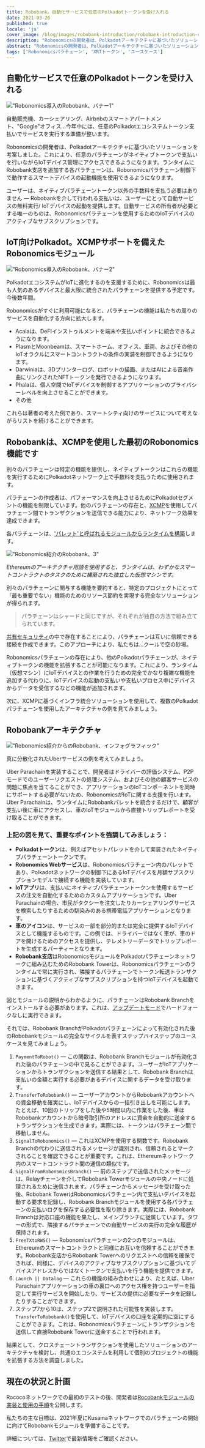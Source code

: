 ```yaml
---
title: Robobank。自動化サービスで任意のPolkadotトークンを受け入れる
date: 2021-03-26
published: true
locale: 'ja'
cover_image: /blog/images/robobank-introduction/robobank-introduction-cover.jpg
description: "Robonomicsの開発者は、Polkadotアーキテクチャに基づいたソリューションを考案しました。これにより、任意のパラチェーンがネイティブトークンで支払いを行いながらIoTデバイス管理にアクセスできるようになります"
abstract: "Robonomicsの開発者は、Polkadotアーキテクチャに基づいたソリューションを考案しました。これにより、任意のパラチェーンがネイティブトークンで支払いを行いながらIoTデバイス管理にアクセスできるようになります"
tags: ['Robonomicsパラチェーン', 'XRTトークン', 'ユースケース']
---
```


<section class="animate-inside">

## 自動化サービスで任意のPolkadotトークンを受け入れる

</section>

<section class="animate-inside">

!["Robonomics導入のRobobank、バナー1"](/blog/images/robobank-introduction/robobank-introduction-banner-1.jpg)

</section>

自動販売機、カーシェアリング、Airbnbのスマートアパートメント、"Google"オフィス...今年中には、任意のPolkadotエコシステムトークン支払いでサービスを実行する準備が整います。

Robonomicsの開発者は、Polkadotアーキテクチャに基づいたソリューションを考案しました。これにより、任意のパラチェーンがネイティブトークンで支払いを行いながらIoTデバイス管理にアクセスできるようになります。ランタイムにRobobank支店を追加する各パラチェーンは、Robonomicsパラチェーン制御下で動作するスマートデバイスの起動機能を使用できるようになります。


ユーザーは、ネイティブパラチェーントークン以外の手数料を支払う必要はありません — Robobankを介して行われる支払いは、ユーザーにとって自動サービスの無料実行/ IoTデバイスの起動を提供します。自動サービスの所有者が必要とする唯一のものは、Robonomicsパラチェーンを使用するためのIoTデバイスのアクティブなサブスクリプションです。

<section class="animate-inside">

## IoT向けPolkadot。XCMPサポートを備えたRobonomicsモジュール

</section>

<section class="animate-inside">

!["Robonomics導入のRobobank、バナー2"](/blog/images/robobank-introduction/robobank-introduction-banner-2.jpg)

</section>

PolkadotエコシステムがIoTに進化するのを支援するために、Robonomicsは最も人気のあるデバイスと最大限に統合されたパラチェーンを提供する予定です。今後数年間。

Robonomicsがすぐに利用可能になると、パラチェーンの機能は私たちの周りのサービスを自動化する方向に拡大します。

- Acalaは、DeFIインストゥルメントを端末や支払いポイントに統合できるようになります。
- PlasmとMoonbeamは、スマートホーム、オフィス、車両、およびその他のIoTオラクルにスマートコントラクトの条件の実装を制御できるようになります。
- Darwiniaは、3Dプリンターログ、ロボットの描画、またはAIによる音楽作曲にリンクされたNFTトークンを発行できるようになります。
- Phalaは、個人空間でIoTデバイスを制御するアプリケーションのプライバシーレベルを向上させることができます。
- その他

これらは著者の考えた例であり、スマートシティ向けのサービスについて考えながらリストを続けることができます。

<section class="animate-inside">

## Robobankは、XCMPを使用した最初のRobonomics機能です

</section>

別々のパラチェーンは特定の機能を提供し、ネイティブトークンはこれらの機能を実行するためにPolkadotネットワーク上で手数料を支払うために使用されます。

パラチェーンの作成者は、パフォーマンスを向上させるためにPolkadotセグメントの機能を制限しています。他のパラチェーンの存在と、[XCMP](https://wiki.polkadot.network/docs/en/learn-crosschain)を使用してパラチェーン間でトランザクションを送信できる能力により、ネットワーク効果を達成できます。

各パラチェーンは、['パレット'と呼ばれるモジュールからランタイムを構築](https://substrate.dev/docs/en/knowledgebase/runtime/)します。

<section class="animate-inside">

!["Robonomics紹介のRobobank、3"](/blog/images/robobank-introduction/robobank-introduction-3.png)

*Ethereumのアーキテクチャ用語を使用すると、ランタイムは、わずかなスマートコントラクトのタスクのために構築された独立した仮想マシンです。*

</section>

別々のパラチェーンに関与する機能を要約すると、特定のプロジェクトにとって「最も重要でない」機能のためのリソース節約を実現する完全なソリューションが得られます。

<section class="animate-inside">

> パラチェーンはシャードと同じですが、それぞれが独自の方法で組み立てられています。

</section>

[共有セキュリティ](https://wiki.polkadot.network/docs/en/learn-security#shared-security)の中で存在することにより、パラチェーンは互いに信頼できる接続を作成できます。このアプローチにより、私たちは...クールで空の砂場。

Robonomicsパラチェーンの存在により、他のPolkadotパラチェーンが、ネイティブトークンの機能を拡張することが可能になります。これにより、ランタイム（仮想マシン）にIoTデバイスとの作業を行うための完全でかなり複雑な機能を追加する代わりに、IoTデバイスの起動の支払いや支払いプロセス中にデバイスからデータを受信するなどの機能が追加されます。

次に、XCMPに基づくインフラ統合ソリューションを使用して、複数のPolkadotパラチェーンを使用したアーキテクチャの例を見てみましょう。

<section class="animate-inside">

## Robobankアーキテクチャ

</section>

<section class="animate-inside">

!["Robonomics紹介からのRobobank、インフォグラフィック"](/blog/images/robobank-introduction/robobank-introduction-infographics.png)

</section>

真に分散化されたUberサービスの例を考えてみましょう。

Uber Parachainを実装することで、開発者はドライバーの評価システム、P2Pモードでのユーザーリクエストの処理システム、およびその他の顧客サービスの問題に焦点を当てることができ、アプリケーションのIoTコンポーネントを同時にサポートする必要がないため、RobonomicsがIoTに関する支援を行います。Uber Parachainは、ランタイムにRobobankパレットを統合するだけで、顧客が支払い後に車にアクセスし、車のIoTモジュールから直接トリップレポートを受け取ることができます。

### 上記の図を見て、重要なポイントを強調してみましょう：

- **Polkadotトークン**は、例えばアセットパレットを介して実装されたネイティブパラチェーントークンです。
- **Robonomics Webサービス**は、Robonomicsパラチェーン内のパレットであり、Polkadotネットワークの制御下にあるIoTデバイスを月額サブスクリプションモデルで接続する機能を実装しています。
- **IoTアプリ**は、支払いにネイティブパラチェーントークンを使用するサービスの注文を自動化するためのカスタムアプリケーションです。Uber Parachainの場合、市民がタクシーを注文したりカーシェアリングサービスを検索したりするための馴染みのある携帯電話アプリケーションとなります。
- **車のアイコン**は、サービスの一部を部分的または完全に提供するIoTデバイスとして機能するものです。この例では、ドライバーではなく車が、車のドアを開けるためのアクセスを提供し、テレメトリーデータでトリップレポートを生成するパーティーとなります。
- **Robobank支店**はRobonomicsモジュールをPolkadotパラチェーンネットワークに組み込むためのRobobank Towerは、Robonomicsパラチェーンのランタイムで常に実行され、隣接するパラチェーンでトークン転送トランザクションに基づくアクティブなサブスクリプションを持つIoTデバイスを起動できます。

図とモジュールの説明からわかるように、パラチェーンはRobobank Branchをインストールする必要があります。これは、[アップデートモード](https://wiki.polkadot.network/docs/en/build-protocol-info#runtime-upgrades)でハードフォークなしに実行できます。

それでは、Robobank BranchがPolkadotパラチェーンによって有効化された後のRobobankモジュールの完全なサイクルを表すステップバイステップのユースケースを見てみましょう。

1. `PaymentToRobot()` — この関数は、Robobank Branchモジュールが有効化された後のパラチェーンの中で見ることができます。ユーザーがIoTアプリケーションからトランザクションを送信する結果として、Robobank Branchは支払いの金額と実行する必要があるデバイスに関するデータを受け取ります。
2. `TransferToRobobank()` — ユーザーアカウントからRobobankアカウントへの資金移動を確実にし、IoTデバイスからの一括引き出しを可能にします。たとえば、10回のトリップをした後や5時間以内に作業をした後、車はRobobankアカウントから暗号取引所のアドレスに資金を自動的に送金するトランザクションを生成できます。実際には、トークンはパラチェーン間で移動しません。
3. `SignalToRobonomics()` — これはXCMPを使用する関数です。Robobank Branchの代わりに送信されるメッセージが識別され、信頼されるとマークされることを確認できることが重要です。これは、Ethereumネットワーク内のスマートコントラクト間の通信の類似です。
4. `SignalFromRobonomicsBranch()` — 前のステップで送信されたメッセージは、Relayチェーンを介してRobobank Towerモジュールの中央ノードに処理されるために送信されます。パラチェーンからメッセージを受け取った後、Robobank TowerはRobonomicsパラチェーン内で支払いデバイスを起動する要求を記録し、Robobank Branchモジュールを使用する各パラチェーンの支払いログを保存する必要性を取り除きます。実際には、Robobank Branchは対応口座の機能を果たし、メインブランチに従属しています。タワーの形式で、隣接するパラチェーンでの自動サービスの実行の完全な履歴が保持されます。
5. `FreeTXtoRWS()` — Robonomicsパラチェーンの2つのモジュールは、Ethereumのスマートコントラクトと同様にお互いを信頼することができます。Robobank支店からRobobank Towerへのリクエストへの信頼を確保できれば、同様に、デバイスのアクティブなサブスクリプションに基づいてデバイスアドレスからではなくトークンで支払いを行う機能を提供できます。
6. `Launch || Datalog` — これらの機能の組み合わせにより、たとえば、Uber Parachainアプリケーションの車の裏口へのアクセス権を持つユーザーを指定して実行サービスを開始したり、サービスの提供に必要なデータを記録したりすることができます。
7. ステップ7から10は、ステップ2で説明された可能性を実装します。`TransferToRobobank()`を使用して、IoTデバイスの口座を定期的に空にすることができます。これは、Robonomicsパラチェーンにトランザクションを送信して直接Robobank Towerに送金することで行われます。

結果として、クロスチェーントランザクションを使用したソリューションのアーキテクチャを検討し、共通のエコシステムを利用して個別のプロジェクトの機能を拡張する方法を調査しました。

<section class="animate-inside">

## 現在の状況と計画

</section>

Rococoネットワークでの最初のテストの後、開発者は[Rocobankモジュールの実装と使用の手順](https://wiki.robonomics.network/)を公開します。

私たちの主な目標は、2021年夏にKusamaネットワークでのパラチェーンの開始に向けてRobobankモジュールを準備することです。

詳細については、[Twitter](https://twitter.com/AIRA_Robonomics)で最新情報をご確認ください。